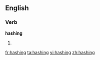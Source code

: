 ==English==

===Verb===
'''hashing'''

# {{present participle of|[[hash]]}}

[[fr:hashing]]
[[ta:hashing]]
[[vi:hashing]]
[[zh:hashing]]